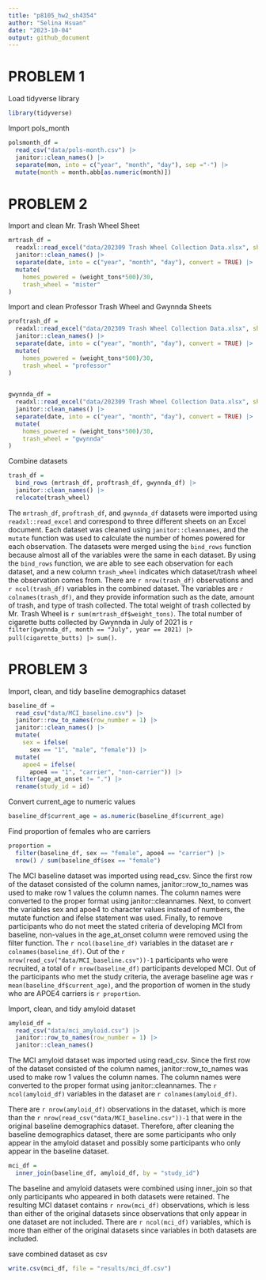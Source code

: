 ```yaml
---
title: "p8105_hw2_sh4354"
author: "Selina Hsuan"
date: "2023-10-04"
output: github_document
---
```


# PROBLEM 1

Load tidyverse library
```r
library(tidyverse)
```


Import pols_month
```r
polsmonth_df = 
  read_csv("data/pols-month.csv") |> 
  janitor::clean_names() |> 
  separate(mon, into = c("year", "month", "day"), sep ="-") |> 
  mutate(month = month.abb[as.numeric(month)])
```


# PROBLEM 2

Import and clean Mr. Trash Wheel Sheet
```r
mrtrash_df =
  readxl::read_excel("data/202309 Trash Wheel Collection Data.xlsx", sheet = "Mr. Trash Wheel", range = "A2:N549") |> 
  janitor::clean_names() |>
  separate(date, into = c("year", "month", "day"), convert = TRUE) |>
  mutate(
    homes_powered = (weight_tons*500)/30,
    trash_wheel = "mister"
)
```



Import and clean Professor Trash Wheel and Gwynnda Sheets
```r
proftrash_df =
  readxl::read_excel("data/202309 Trash Wheel Collection Data.xlsx", sheet = "Professor Trash Wheel", range = "A2:M96") |> 
  janitor::clean_names() |> 
  separate(date, into = c("year", "month", "day"), convert = TRUE) |>
  mutate(
    homes_powered = (weight_tons*500)/30,
    trash_wheel = "professor"
)
  

gwynnda_df =
  readxl::read_excel("data/202309 Trash Wheel Collection Data.xlsx", sheet = "Gwynnda Trash Wheel", range = "A2:K108") |> 
  janitor::clean_names() |> 
  separate(date, into = c("year", "month", "day"), convert = TRUE) |>
  mutate(
    homes_powered = (weight_tons*500)/30,
    trash_wheel = "gwynnda"
)
```

Combine datasets

```r
trash_df = 
  bind_rows (mrtrash_df, proftrash_df, gwynnda_df) |> 
  janitor::clean_names() |> 
  relocate(trash_wheel)
```


The `mrtrash_df`, `proftrash_df`, and `gwynnda_df` datasets were imported using `readxl::read_excel` and correspond to three different sheets on an Excel document. Each dataset was cleaned using `janitor::cleannames`, and the `mutate` function was used to calculate the number of homes powered for each observation. The datasets were merged using the `bind_rows` function because almost all of the variables were the same in each dataset. By using the `bind_rows` function, we are able to see each observation for each dataset, and a new column `trash_wheel` indicates which dataset/trash wheel the observation comes from. There are `r nrow(trash_df)` observations and `r ncol(trash_df)` variables in the combined dataset. The variables are `r colnames(trash_df)`, and they provide information such as the date, amount of trash, and type of trash collected. The total weight of trash collected by Mr. Trash Wheel is `r sum(mrtrash_df$weight_tons)`. The total number of cigarette butts collected by Gwynnda in July of 2021 is `r filter(gwynnda_df, month == "July", year == 2021) |> pull(cigarette_butts) |> sum()`. 


# PROBLEM 3

Import, clean, and tidy baseline demographics dataset
```r
baseline_df =
  read_csv("data/MCI_baseline.csv") |> 
  janitor::row_to_names(row_number = 1) |> 
  janitor::clean_names() |> 
  mutate(
    sex = ifelse(
      sex == "1", "male", "female")) |> 
  mutate(
    apoe4 = ifelse(
      apoe4 == "1", "carrier", "non-carrier")) |> 
  filter(age_at_onset != ".") |> 
  rename(study_id = id)
```

Convert current_age to numeric values
```r
baseline_df$current_age = as.numeric(baseline_df$current_age)

```

Find proportion of females who are carriers
```r
proportion =
  filter(baseline_df, sex == "female", apoe4 == "carrier") |> 
  nrow() / sum(baseline_df$sex == "female")
```


The MCI baseline dataset was imported using read_csv. Since the first row of the dataset consisted of the column names, janitor::row_to_names was used to make row 1 values the column names. The column names were converted to the proper format using janitor::cleannames. Next, to convert the variables sex and apoe4 to character values instead of numbers, the mutate function and ifelse statement was used. Finally, to remove participants who do not meet the stated criteria of developing MCI from baseline, non-values in the age_at_onset column were removed using the filter function. The `r ncol(baseline_df)` variables in the dataset are `r colnames(baseline_df)`. Out of the `r nrow(read_csv("data/MCI_baseline.csv"))-1` participants who were recruited, a total of `r nrow(baseline_df)` participants developed MCI. Out of the participants who met the study criteria, the average baseline age was `r mean(baseline_df$current_age)`, and the proportion of women in the study who are APOE4 carriers is `r proportion`. 



Import, clean, and tidy amyloid dataset
```r
amyloid_df =
  read_csv("data/mci_amyloid.csv") |> 
  janitor::row_to_names(row_number = 1) |> 
  janitor::clean_names() 
```

The MCI amyloid dataset was imported using read_csv. Since the first row of the dataset consisted of the column names, janitor::row_to_names was used to make row 1 values the column names. The column names were converted to the proper format using janitor::cleannames. The `r ncol(amyloid_df)` variables in the dataset are `r colnames(amyloid_df)`. 

There are `r nrow(amyloid_df)` observations in the dataset, which is more than the `r nrow(read_csv("data/MCI_baseline.csv"))-1` that were in the original baseline demographics dataset. Therefore, after cleaning the baseline demographics dataset, there are some participants who only appear in the amyloid dataset and possibly some participants who only appear in the baseline dataset. 

```r
mci_df = 
  inner_join(baseline_df, amyloid_df, by = "study_id")
```

The baseline and amyloid datasets were combined using inner_join so that only participants who appeared in both datasets were retained. The resulting MCI dataset contains `r nrow(mci_df)` observations, which is less than either of the original datasets since observations that only appear in one dataset are not included. There are `r ncol(mci_df)` variables, which is more than either of the original datasets since variables in both datasets are included. 


save combined dataset as csv
```r
write.csv(mci_df, file = "results/mci_df.csv")
```

